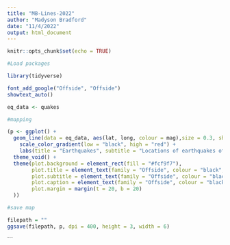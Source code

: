 ```yaml
---
title: "MB-Lines-2022"
author: "Madyson Bradford"
date: "11/4/2022"
output: html_document
---
```


```r
knitr::opts_chunk$set(echo = TRUE)
```

```r
#Load packages

library(tidyverse)

font_add_google("Offside", "Offside")
showtext_auto()

eq_data <- quakes

#mapping

(p <- ggplot() +
  geom_line(data = eq_data, aes(lat, long, colour = mag),size = 0.3, show.legend = FALSE) +
    scale_color_gradient(low = "black", high = "red") +
    labs(title = "Earthquakes", subtitle = "Locations of earthquakes off Fiji",caption = "Madyson Bradford -- November 2022 -- #30DayMapChallenge") +
  theme_void() +
  theme(plot.background = element_rect(fill = "#fcf9f7"),
        plot.title = element_text(family = "Offside", colour = "black", size = 65, hjust = 0.5),
        plot.subtitle = element_text(family = "Offside", colour = "black", size = 35, hjust = 0.5),
        plot.caption = element_text(family = "Offside", colour = "black", size = 30, hjust=0.9), 
        plot.margin = margin(t = 20, b = 20)
  ))

#save map

filepath = ""
ggsave(filepath, p, dpi = 400, height = 3, width = 6)

```

```

